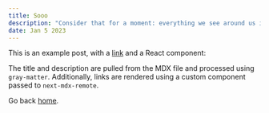 ```yaml
---
title: Sooo
description: "Consider that for a moment: everything we see around us is assumed to have had a cause and is contingent upon."
date: Jan 5 2023
---
```


This is an example post, with a [link](https://nextjs.org) and a React component:

The title and description are pulled from the MDX file and processed using `gray-matter`. Additionally, links are rendered using a custom component passed to `next-mdx-remote`.

Go back [home](/).
